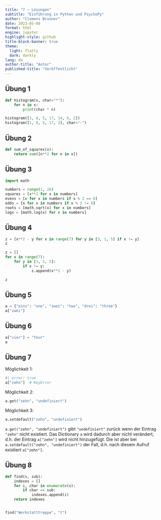 ```yaml
---
title: "7 – Lösungen"
subtitle: "Einführung in Python und PsychoPy"
author: "Clemens Brunner"
date: 2023-05-08
format: html
engine: jupyter
highlight-style: github
title-block-banner: true
theme:
  light: flatly
  dark: darkly
lang: de
author-title: "Autor"
published-title: "Veröffentlicht"
---
```


## Übung 1

```python
def histogram(x, char="*"):
    for n in x:
        print(char * n)

histogram([1, 8, 5, 17, 14, 9, 2])
histogram([1, 8, 5, 17, 2], char="-")
```


## Übung 2

```python
def sum_of_squares(x):
    return sum([n**2 for n in x])
```


## Übung 3

```python
import math

numbers = range(1, 26)
squares = [x**2 for x in numbers]
evens = [x for x in numbers if x % 2 == 0]
odds = [x for x in numbers if x % 2 != 0]
roots = [math.sqrt(x) for x in numbers]
logs = [math.log(x) for x in numbers]
```


## Übung 4

```python
z = [x**2 - y for x in range(7) for y in [3, 1, 5] if x != y]
z
```

```python
z = []
for x in range(7):
    for y in [3, 1, 5]:
        if x != y:
            z.append(x**2 - y)

z
```


## Übung 5

```python
a = {"eins": "one", "zwei": "two", "drei": "three"}
a["zwei"]
```


## Übung 6

```python
a["vier"] = "four"
a
```


## Übung 7

Möglichkeit 1:

```python
#| error: true
a["zehn"]  # KeyError
```

Möglichkeit 2:

```python
a.get("zehn", "undefiniert")
```

Möglichkeit 3:

```python
a.setdefault("zehn", "undefiniert")
```

`a.get("zehn", "undefiniert")`  gibt `"undefiniert"` zurück wenn der Eintrag `"zehn"` nicht existiert. Das Dictionary `a` wird dadurch aber nicht verändert, d.h. der Eintrag `a["zehn"]` wird nicht hinzugefügt. Die ist aber bei `a.setdefault("zehn", "undefiniert")` der Fall, d.h. nach diesem Aufruf existiert `a["zehn"]`.


## Übung 8

```python
def find(s, sub):
    indexes = []
    for i, char in enumerate(s):
        if char == sub:
            indexes.append(i)
    return indexes


find("Werkstatttreppe", "t")
```
